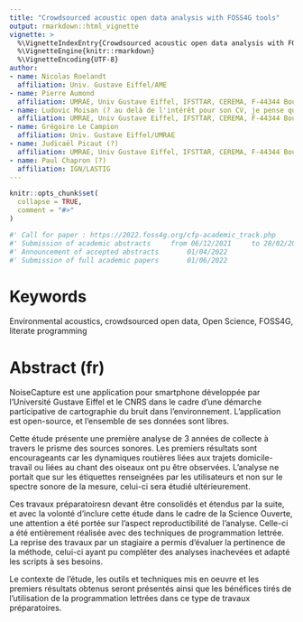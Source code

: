 ```yaml
---
title: "Crowdsourced acoustic open data analysis with FOSS4G tools"
output: rmarkdown::html_vignette
vignette: >
  %\VignetteIndexEntry{Crowdsourced acoustic open data analysis with FOSS4G tools}
  %\VignetteEngine{knitr::rmarkdown}
  %\VignetteEncoding{UTF-8}
author:
- name: Nicolas Roelandt
  affiliation: Univ. Gustave Eiffel/AME
- name: Pierre Aumond
  affiliation: UMRAE, Univ Gustave Eiffel, IFSTTAR, CEREMA, F-44344 Bouguenais, France
- name: Ludovic Moisan (? au delà de l'intérêt pour son CV, je pense que d'ici l'oral, tu pourras te servir de certains de ses résultats)
  affiliation: UMRAE, Univ Gustave Eiffel, IFSTTAR, CEREMA, F-44344 Bouguenais, France
- name: Grégoire Le Campion
  affiliation: Univ. Gustave Eiffel/UMRAE
- name: Judicaël Picaut (?)
  affiliation: UMRAE, Univ Gustave Eiffel, IFSTTAR, CEREMA, F-44344 Bouguenais, France
- name: Paul Chapron (?)
  affiliation: IGN/LASTIG
---
```


```r
knitr::opts_chunk$set(
  collapse = TRUE,
  comment = "#>"
)
```

```r
#' Call for paper : https://2022.foss4g.org/cfp-academic_track.php
#' Submission of academic abstracts 	from 06/12/2021 	to 28/02/2022
#' Announcement of accepted abstracts 		01/04/2022
#' Submission of full academic papers 		01/06/2022
```

# Keywords {-}
Environmental acoustics, crowdsourced open data, Open Science, FOSS4G, literate programming

# Abstract (fr) {-}

NoiseCapture est une application pour smartphone développée par l'Université Gustave Eiffel et le CNRS 
dans le cadre d'une démarche participative de cartographie du bruit dans l'environnement.
L'application est open-source, et l'ensemble de ses données sont libres.

Cette étude présente une première analyse de 3 années de collecte à travers le prisme 
des sources sonores. Les premiers résultats sont encourageants car les
dynamiques routières liées aux trajets domicile-travail ou liées au chant
des oiseaux ont pu être observées. L'analyse ne portait que
sur les étiquettes renseignées par les utilisateurs et non sur le spectre sonore de la
mesure, celui-ci sera étudié ultérieurement. 

Ces travaux préparatoiresn devant être consolidés et étendus par la suite, et avec la volonté
d'inclure cette étude dans le cadre de la Science Ouverte, une attention a été
portée sur l'aspect reproductibilité de l'analyse. Celle-ci a été entièrement réalisée 
avec des techniques de programmation lettrée. La reprise des travaux par un stagiaire 
a permis d'évaluer la pertinence de la méthode, celui-ci ayant pu compléter des analyses 
inachevées et adapté les scripts à ses besoins.

Le contexte de l'étude, les outils et techniques mis en oeuvre et les premiers résultats 
obtenus seront présentés ainsi que les bénéfices tirés de l'utilisation de la 
programmation lettrées dans ce type de travaux préparatoires.
